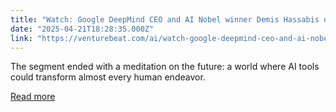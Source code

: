 ```yaml
---
title: "Watch: Google DeepMind CEO and AI Nobel winner Demis Hassabis on CBS’ ’60 Minutes’"
date: "2025-04-21T18:28:35.000Z"
link: "https://venturebeat.com/ai/watch-google-deepmind-ceo-and-ai-nobel-winner-demis-hassabis-on-cbs-60-minutes/"
---
```


The segment ended with a meditation on the future: a world where AI tools could transform almost every human endeavor.

[Read more](https://venturebeat.com/ai/watch-google-deepmind-ceo-and-ai-nobel-winner-demis-hassabis-on-cbs-60-minutes/)
